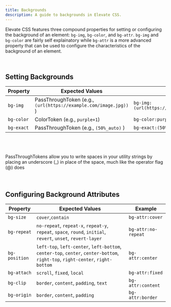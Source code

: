 ```yaml
---
title: Backgrounds
description: A guide to backgrounds in Elevate CSS.
---
```


Elevate CSS features three compound properties for setting or configuring the background of an element: `bg-img`, `bg-color`, and `bg-attr`. `bg-img` and `bg-color` are fairly self explainatory while `bg-attr` is a more advanced property that can be used to configure the characteristics of the background of an element.

<br/>

## Setting Backgrounds

| Property   | Expected Values | Example     |
|------------|--------------------|-----------------------|
| `bg-img`   | PassThroughToken (e.g.,  `(url(https://example.com/image.jpg))` )      |  `bg-img:(url(https://example.com/image.jpg))`  |
| `bg-color`  | ColorToken (e.g., `purple+1`)      |  `bg-color:purple+1`  |
| `bg-exact`  | PassThroughToken (e.g., `(50%_auto)` )      |  `bg-exact:(50%_auto)`  |

<br/>
<br/>
<br/>


<Aside title="Take Some Space">
PassThroughTokens allow you to write spaces in your utility strings by placing an underscore (_) in place of the space, much like the operator flag (@) does
</Aside>

<br/>
<br/>


## Configuring Background Attributes

| Property   | Expected Values | Example     |
|------------|--------------------|-----------------------|
| `bg-size`  |  `cover`,`contain`   |  `bg-attr:cover`  |
| `bg-repeat`| `no-repeat`, `repeat-x`, `repeat-y`, `repeat`, `space`, `round`, `initial`, `revert`, `unset`, `revert-layer` |  `bg-attr:no-repeat`  |  
| `bg-position`| `left-top`, `left-center`, `left-bottom`, `center-top`, `center`, `center-bottom`, `right-top`, `right-center`, `right-bottom` |  `bg-attr:center`  |
| `bg-attach`|`scroll`, `fixed`, `local` | `bg-attr:fixed` |
| `bg-clip`|`border`, `content`, `padding`, `text` | `bg-attr:content`|
| `bg-origin`| `border`, `content`, `padding` | `bg-attr:border`|












